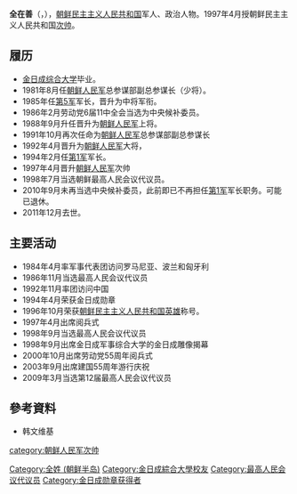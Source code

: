 '''全在善'''（{{lang-ko|전재선}}，{{bd|1940年||2011年|}}），[[朝鲜民主主义人民共和国|朝鲜民主主义人民共和国]]军人、政治人物。1997年4月授朝鲜民主主义人民共和国[[朝鲜次帅列表|次帅]]。

==履历==
* [[金日成综合大学|金日成综合大学]]毕业。
* 1981年8月任[[朝鲜人民军|朝鲜人民军]]总参谋部副总参谋长（少将）。
* 1985年任[[朝鲜人民军第5军|第5军]]军长，晋升为中将军衔。
* 1986年2月劳动党6届11中全会当选为中央候补委员。
* 1988年9月升任晋升为[[朝鲜人民军|朝鲜人民军]]上将。
* 1991年10月再次任命为[[朝鲜人民军|朝鲜人民军]]总参谋部副总参谋长
* 1992年4月晋升为[[朝鲜人民军|朝鲜人民军]]大将，
* 1994年2月任[[朝鲜人民军第1军|第1军]]军长。
* 1997年4月晋升[[朝鲜人民军|朝鲜人民军]]次帅
* 1998年7月当选朝鲜最高人民会议代议员。
* 2010年9月未再当选中央候补委员，此前即已不再担任[[朝鲜人民军第1军|第1军]]军长职务。可能已退休。
* 2011年12月去世。

== 主要活动 ==
* 1984年4月率军事代表团访问罗马尼亚、波兰和匈牙利
* 1986年11月当选最高人民会议代议员
* 1992年11月率团访问中国
* 1994年4月荣获金日成勋章
* 1996年10月荣获[[朝鲜民主主义人民共和国英雄|朝鲜民主主义人民共和国英雄]]称号。
* 1997年4月出席阅兵式
* 1998年9月当选最高人民会议代议员
* 1998年9月出席金日成军事综合大学的金日成雕像揭幕
* 2000年10月出席劳动党55周年阅兵式
* 2003年9月出席建国55周年游行庆祝
* 2009年3月当选第12届最高人民会议代议员

== 參考資料 ==
* 韩文维基 

{{DEFAULTSORT:Kim}}
{{朝鮮元帥}}
[[category:朝鲜人民军次帅|category:朝鲜人民军次帅]]
[[Category:全姓_(朝鲜半岛)|Category:全姓 (朝鲜半岛)]]
[[Category:金日成綜合大學校友|Category:金日成綜合大學校友]]
[[Category:最高人民会议代议员|Category:最高人民会议代议员]]
[[Category:金日成勋章获得者|Category:金日成勋章获得者]]